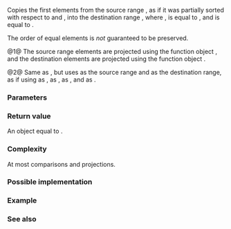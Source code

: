 {{cpp/ranges/title|partial_sort_copy|partial_sort_copy_result}}
{{cpp/algorithm/ranges/navbar}}
{{dcl begin}}
{{dcl header|algorithm}}
{{dcl h|Call signature}}
{{dcl|num=1|since=c++20|1=
template&lt; std::input_iterator I1, std::sentinel_for&lt;I1&gt; S1,
          std::random_access_iterator I2, std::sentinel_for&lt;I2&gt; S2,
          class Comp = ranges::less, class Proj1 = std::identity,
          class Proj2 = std::identity &gt;
requires std::indirectly_copyable&lt;I1, I2&gt; &amp;&amp;
         std::sortable&lt;I2, Comp, Proj2&gt; &amp;&amp;
         std::indirect_strict_weak_order&lt;Comp, std::projected&lt;I1, Proj1&gt;,
             std::projected&lt;I2, Proj2&gt;&gt;
constexpr partial_sort_copy_result&lt;I1, I2&gt;
    partial_sort_copy( I1 first, S1 last, I2 result_first, S2 result_last,
                       Comp comp = {}, Proj1 proj1 = {}, Proj2 proj2 = {} );
}}
{{dcl|num=2|since=c++20|1=
template&lt; ranges::input_range R1, ranges::random_access_range R2,
          class Comp = ranges::less, class Proj1 = std::identity,
          class Proj2 = std::identity &gt;
requires std::indirectly_copyable&lt;ranges::iterator_t&lt;R1&gt;, ranges::iterator_t&lt;R2&gt;&gt; &amp;&amp;
         std::sortable&lt;ranges::iterator_t&lt;R2&gt;, Comp, Proj2&gt; &amp;&amp;
         std::indirect_strict_weak_order&lt;Comp, std::projected&lt;ranges::iterator_t&lt;R1&gt;,
             Proj1&gt;, std::projected&lt;ranges::iterator_t&lt;R2&gt;, Proj2&gt;&gt;
constexpr partial_sort_copy_result&lt;ranges::borrowed_iterator_t&lt;R1&gt;,
                                   ranges::borrowed_iterator_t&lt;R2&gt;&gt;
    partial_sort_copy( R1&amp;&amp; r, R2&amp;&amp; result_r,
                       Comp comp = {}, Proj1 proj1 = {}, Proj2 proj2 = {} );
}}
{{dcl h|Helper types}}
{{dcl|num=3|since=c++20|1=
template&lt; class I, class O &gt;
using partial_sort_copy_result = ranges::in_out_result&lt;I, O&gt;;
}}
{{dcl end}}

Copies the first {{c|N}} elements from the source range {{range|first|last}}, as if it was partially sorted with respect to {{c|comp}} and {{c|proj1}}, into the destination range {{range|result_first|result_first + N}}, where {{mathjax-or|1=\(\scriptsize N = \min{(L_1, L_2)}\)|2=N = min(L₁, L₂)}}, {{mathjax-or|\(\scriptsize L_1\)|L₁}} is equal to {{c|ranges::distance(first, last)}}, and {{mathjax-or|\(\scriptsize L_2\)|L₂}} is equal to {{c|ranges::distance(result_first, result_last)}}.

The order of equal elements is ''not'' guaranteed to be preserved.

@1@ The source range elements are projected using the function object {{c|proj1}}, and the destination elements are projected using the function object {{c|proj2}}.

@2@ Same as {{v|1}}, but uses {{c|r}} as the source range and {{c|result_r}} as the destination range, as if using {{c|ranges::begin(r)}} as {{c|first}}, {{c|ranges::end(r)}} as {{c|last}}, {{c|ranges::begin(result_r)}} as {{c|result_first}}, and {{c|ranges::end(result_r)}} as {{c|result_last}}.

{{cpp/ranges/niebloid}}

===Parameters===
{{par begin}}
{{par|first, last|iterator-sentinel defining the source range to copy from}}
{{par|r|the source range to copy from}}
{{par|result_first, result_last|iterator-sentinel defining the destination range}}
{{par|result_r|the destination range}}
{{par|comp|comparison to apply to the projected elements}}
{{par|proj1|projection to apply to the elements of source range}}
{{par|proj2|projection to apply to the elements of destination range}}
{{par end}}

===Return value===
An object equal to {{c|{last, result_first + N} }}.

===Complexity===
At most {{mathjax-or|\(\scriptsize L_1 \cdot \log{(N)}\)|L₁•log(N)}} comparisons and {{mathjax-or|\(\scriptsize 2 \cdot L_1 \cdot \log{(N)}\)|2•L₁•log(N)}} projections.

===Possible implementation===
{{eq fun|1=
struct partial_sort_copy_fn
{
    template&lt;std::input_iterator I1, std::sentinel_for&lt;I1&gt; S1,
             std::random_access_iterator I2, std::sentinel_for&lt;I2&gt; S2,
             class Comp = ranges::less, class Proj1 = std::identity,
             class Proj2 = std::identity&gt;
    requires std::indirectly_copyable&lt;I1, I2&gt; &amp;&amp; std::sortable&lt;I2, Comp, Proj2&gt; &amp;&amp;
             std::indirect_strict_weak_order&lt;Comp, std::projected&lt;I1, Proj1&gt;,
             std::projected&lt;I2, Proj2&gt;&gt;
    constexpr ranges::partial_sort_copy_result&lt;I1, I2&gt;
        operator()(I1 first, S1 last, I2 result_first, S2 result_last,
                   Comp comp = {}, Proj1 proj1 = {}, Proj2 proj2 = {}) const
    {
        if (result_first == result_last)
            return {std::move(ranges::next(std::move(first), std::move(last))),
                    std::move(result_first)};

        auto out_last{result_first};
        // copy first N elements
        for (; !(first == last or out_last == result_last); ++out_last, ++first)
            *out_last = *first;

        // convert N copied elements into a max-heap
        ranges::make_heap(result_first, out_last, comp, proj2);

        // process the rest of the input range (if any), preserving the heap property
        for (; first != last; ++first)
        {
            if (std::invoke(comp, std::invoke(proj1, *first),
                                  std::invoke(proj2, *result_first)))
            {
                // pop out the biggest item and push in a newly found smaller one
                ranges::pop_heap(result_first, out_last, comp, proj2);
                *(out_last - 1) = *first;
                ranges::push_heap(result_first, out_last, comp, proj2);
            }
        }

        // first N elements in the output range is still
        // a heap - convert it into a sorted range
        ranges::sort_heap(result_first, out_last, comp, proj2);

        return {std::move(first), std::move(out_last)};
    }

    template&lt;ranges::input_range R1, ranges::random_access_range R2,
             class Comp = ranges::less, class Proj1 = std::identity,
             class Proj2 = std::identity&gt;
    requires std::indirectly_copyable&lt;ranges::iterator_t&lt;R1&gt;, ranges::iterator_t&lt;R2&gt;&gt; &amp;&amp;
             std::sortable&lt;ranges::iterator_t&lt;R2&gt;, Comp, Proj2&gt; &amp;&amp;
             std::indirect_strict_weak_order&lt;Comp, std::projected&lt;ranges::iterator_t&lt;R1&gt;,
             Proj1&gt;, std::projected&lt;ranges::iterator_t&lt;R2&gt;, Proj2&gt;&gt;
    constexpr ranges::partial_sort_copy_result&lt;ranges::borrowed_iterator_t&lt;R1&gt;,
              ranges::borrowed_iterator_t&lt;R2&gt;&gt;
        operator()(R1&amp;&amp; r, R2&amp;&amp; result_r, Comp comp = {},
                   Proj1 proj1 = {}, Proj2 proj2 = {}) const
    {
        return (*this)(ranges::begin(r), ranges::end(r),
                       ranges::begin(result_r), ranges::end(result_r),
                       std::move(comp), std::move(proj1), std::move(proj2));
    }
};

inline constexpr partial_sort_copy_fn partial_sort_copy {};
}}

===Example===
{{example
|code=
#include &lt;algorithm&gt;
#include &lt;forward_list&gt;
#include &lt;functional&gt;
#include &lt;iostream&gt;
#include &lt;ranges&gt;
#include &lt;string_view&gt;
#include &lt;vector&gt;

void print(std::string_view rem, std::ranges::input_range auto const&amp; v)
{
    for (std::cout &lt;&lt; rem; const auto&amp; e : v)
        std::cout &lt;&lt; e &lt;&lt; ' ';
    std::cout &lt;&lt; '\n';
}

int main()
{
    const std::forward_list source{4, 2, 5, 1, 3};

    print("Write to the smaller vector in ascending order: ", "");

    std::vector dest1{10, 11, 12};
    print("const source list: ", source);
    print("destination range: ", dest1);
    std::ranges::partial_sort_copy(source, dest1);
    print("partial_sort_copy: ", dest1);

    print("Write to the larger vector in descending order:", "");

    std::vector dest2{10, 11, 12, 13, 14, 15, 16};
    print("const source list: ", source);
    print("destination range: ", dest2);
    std::ranges::partial_sort_copy(source, dest2, std::greater{});
    print("partial_sort_copy: ", dest2);
}
|output=
Write to the smaller vector in ascending order:
const source list: 4 2 5 1 3
destination range: 10 11 12
partial_sort_copy: 1 2 3
Write to the larger vector in descending order:
const source list: 4 2 5 1 3
destination range: 10 11 12 13 14 15 16
partial_sort_copy: 5 4 3 2 1 15 16
}}

===See also===
{{dsc begin}}
{{dsc inc|cpp/algorithm/ranges/dsc partial_sort}}
{{dsc inc|cpp/algorithm/ranges/dsc sort}}
{{dsc inc|cpp/algorithm/ranges/dsc stable_sort}}
{{dsc inc|cpp/algorithm/ranges/dsc sort_heap}}
{{dsc inc|cpp/algorithm/ranges/dsc make_heap}}
{{dsc inc|cpp/algorithm/ranges/dsc push_heap}}
{{dsc inc|cpp/algorithm/ranges/dsc pop_heap}}
{{dsc inc|cpp/algorithm/dsc partial_sort_copy}}
{{dsc end}}

{{langlinks|de|es|fr|it|ja|pt|ru|zh}}